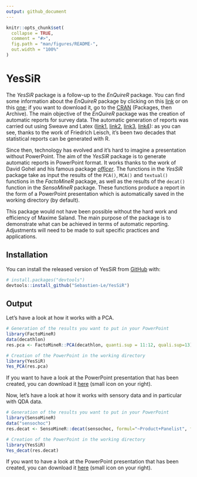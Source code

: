 ```yaml
---
output: github_document
---
```


<!-- README.md is generated from README.Rmd. Please edit that file -->

```r
knitr::opts_chunk$set(
  collapse = TRUE,
  comment = "#>",
  fig.path = "man/figures/README-",
  out.width = "100%"
)
```

# YesSiR

<!-- badges: start -->
<!-- badges: end -->

The *YesSiR* package is a follow-up to the *EnQuireR* package. You can find some information about the *EnQuireR* package by clicking on this [link](http://enquirer.free.fr/index.html) or on this [one](https://www.r-project.org/conferences/useR-2009/booklet.pdf); if you want to download it, go to the [CRAN](https://cran.r-project.org) (Packages, then Archive). The main objective of the *EnQuireR* package was the creation of automatic reports for survey data. The automatic generation of reports was carried out using Sweave and Latex ([link1](https://stat.ethz.ch/R-manual/R-devel/library/utils/doc/Sweave.pdf), [link2](https://research.wu.ac.at/en/publications/sweave-dynamic-generation-of-statistical-reports-using-literate-d-3), [link3](https://rpubs.com/YaRrr/SweaveIntro), [link4](https://support.posit.co/hc/en-us/articles/200552056-Using-Sweave-and-knitr)): as you can see, thanks to the work of Friedrich Leisch, it's been two decades that statistical reports can be generated with R.

Since then, technology has evolved and it's hard to imagine a presentation without PowerPoint. The aim of the *YesSiR* package is to generate automatic reports in PowerPoint format. It works thanks to the work of David Gohel and his famous package [*officer*](https://davidgohel.github.io/officer/). The functions in the *YesSiR* package take as input the results of the `PCA()`, `MCA()` and `textual()` functions in the *FactoMineR* package, as well as the results of the `decat()` function in the *SensoMineR* package. These functions produce a report in the form of a PowerPoint presentation which is automatically saved in the working directory (by default).

This package would not have been possible without the hard work and efficiency of Maxime Saland. The main purpose of the package is to demonstrate what can be achieved in terms of automatic reporting. Adjustments will need to be made to suit specific practices and applications.

## Installation

You can install the released version of YesSiR from [GitHub](https://github.com/) with:

``` r
# install.packages("devtools")
devtools::install_github("Sebastien-Le/YesSiR")
```

## Output

Let's have a look at how it works with a PCA.

``` r
# Generation of the results you want to put in your PowerPoint
library(FactoMineR)
data(decathlon)
res.pca <- FactoMineR::PCA(decathlon, quanti.sup = 11:12, quali.sup=13)

# Creation of the PowerPoint in the working directory
library(YesSiR)
Yes_PCA(res.pca)
```

If you want to have a look at the PowerPoint presentation that has been created, you can download it [here](https://github.com/Sebastien-Le/YesSiR/blob/master/PCA_results.pptx) (small icon on your right).

Now, let's have a look at how it works with sensory data and in particular with QDA data.

``` r
# Generation of the results you want to put in your PowerPoint
library(SensoMineR)
data("sensochoc")
res.decat <- SensoMineR::decat(sensochoc, formul="~Product+Panelist", firstvar = 5, graph = FALSE)

# Creation of the PowerPoint in the working directory
library(YesSiR)
Yes_decat(res.decat)
```

If you want to have a look at the PowerPoint presentation that has been created, you can download it [here](https://github.com/Sebastien-Le/YesSiR/blob/master/decat_results.pptx) (small icon on your right).
